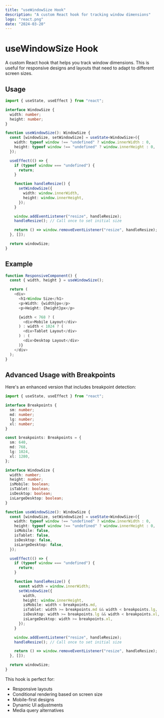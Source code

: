 ```yaml
---
title: "useWindowSize Hook"
description: "A custom React hook for tracking window dimensions"
logo: "react.png"
date: "2024-03-20"
---
```


# useWindowSize Hook

A custom React hook that helps you track window dimensions. This is useful for responsive designs and layouts that need to adapt to different screen sizes.

## Usage

```typescript
import { useState, useEffect } from "react";

interface WindowSize {
  width: number;
  height: number;
}

function useWindowSize(): WindowSize {
  const [windowSize, setWindowSize] = useState<WindowSize>({
    width: typeof window !== "undefined" ? window.innerWidth : 0,
    height: typeof window !== "undefined" ? window.innerHeight : 0,
  });

  useEffect(() => {
    if (typeof window === "undefined") {
      return;
    }

    function handleResize() {
      setWindowSize({
        width: window.innerWidth,
        height: window.innerHeight,
      });
    }

    window.addEventListener("resize", handleResize);
    handleResize(); // Call once to set initial size

    return () => window.removeEventListener("resize", handleResize);
  }, []);

  return windowSize;
}
```

## Example

```typescript
function ResponsiveComponent() {
  const { width, height } = useWindowSize();

  return (
    <div>
      <h1>Window Size</h1>
      <p>Width: {width}px</p>
      <p>Height: {height}px</p>

      {width < 768 ? (
        <div>Mobile Layout</div>
      ) : width < 1024 ? (
        <div>Tablet Layout</div>
      ) : (
        <div>Desktop Layout</div>
      )}
    </div>
  );
}
```

## Advanced Usage with Breakpoints

Here's an enhanced version that includes breakpoint detection:

```typescript
import { useState, useEffect } from "react";

interface Breakpoints {
  sm: number;
  md: number;
  lg: number;
  xl: number;
}

const breakpoints: Breakpoints = {
  sm: 640,
  md: 768,
  lg: 1024,
  xl: 1280,
};

interface WindowSize {
  width: number;
  height: number;
  isMobile: boolean;
  isTablet: boolean;
  isDesktop: boolean;
  isLargeDesktop: boolean;
}

function useWindowSize(): WindowSize {
  const [windowSize, setWindowSize] = useState<WindowSize>({
    width: typeof window !== "undefined" ? window.innerWidth : 0,
    height: typeof window !== "undefined" ? window.innerHeight : 0,
    isMobile: false,
    isTablet: false,
    isDesktop: false,
    isLargeDesktop: false,
  });

  useEffect(() => {
    if (typeof window === "undefined") {
      return;
    }

    function handleResize() {
      const width = window.innerWidth;
      setWindowSize({
        width,
        height: window.innerHeight,
        isMobile: width < breakpoints.md,
        isTablet: width >= breakpoints.md && width < breakpoints.lg,
        isDesktop: width >= breakpoints.lg && width < breakpoints.xl,
        isLargeDesktop: width >= breakpoints.xl,
      });
    }

    window.addEventListener("resize", handleResize);
    handleResize(); // Call once to set initial size

    return () => window.removeEventListener("resize", handleResize);
  }, []);

  return windowSize;
}
```

This hook is perfect for:

- Responsive layouts
- Conditional rendering based on screen size
- Mobile-first designs
- Dynamic UI adjustments
- Media query alternatives
